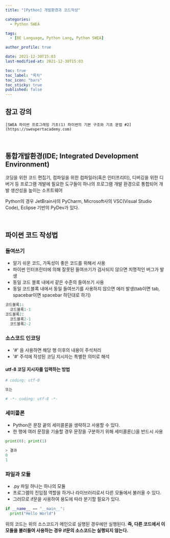 ```yaml
---
title: "[Python] 개발환경과 코드작성"

categories:
  - Python SWEA

tags:
  - [BE Language, Python Lang, Python SWEA]

author_profile: true

date: 2021-12-30T15:03
last-modified-at: 2021-12-30T15:03

toc: true
toc_label: "목차"
toc_icon: "bars"
toc_sticky: true
published: false
---
```


## 참고 강의

`[SWEA 파이썬 프로그래밍 기초(1) 파이썬의 기본 구조와 기초 문법 #2](https://swexpertacademy.com)`

<br />

## 통합개발환경(IDE; Integrated Development Environment)

코딩을 위한 코드 편집기, 컴파일을 위한 컴파일러(혹은 인터프리터), 디버깅을 위한 디버거 등 프로그램 개발에 필요한 도구들이 하나의 프로그램 개발 환경으로 통합되어 개발 생산성을 높이는 소프트웨어

Python의 경우 JetBrain사의 PyCharm, Microsoft사의 VSC(Visual Studio Code), Eclipse 기반의 PyDev가 있다.

<br />

## 파이썬 코드 작성법

### 들여쓰기

- 알기 쉬운 코드, 가독성이 좋은 코드를 위해서 사용
- 파이썬 인터프린터에 의해 잘못된 들여쓰기가 검사되지 않으면 치명적인 버그가 발생
- 동일 코드 블록 내에서 같은 수준의 들여쓰기 사용
- 동일 코드블록 내에서 동일 들여쓰기를 사용하지 않으면 에러 발생(tab이면 tab, spacebar이면 spacebar 하던대로 하기)

```python
코드블록1:
  코드블록1-1
코드블록2:
  코드블록2-1
  코드블록2-2
```

### 소스코드 인코딩

- '\#' 을 사용하면 해당 행 이후의 내용이 주석처리
- '\#' 주석에 작성된 코딩 지시자는 특별한 의미로 해석

#### utf-8 코딩 지시자를 입력하는 방법

```python
# coding: utf-8

또는

# -*- coding: utf-8 -*-
```

### 세미콜론

- Python은 문장 끝의 세미콜론을 생략하고 사용할 수 있다.
- 한 행에 여러 문장을 기술할 경우 문장을 구분하기 위해 세미콜론(;)을 반드시 사용

```python
print(0); print(1)

> 결과
0
1
```

### 파일과 모듈

- .py 파일 하나는 하나의 모듈
- 프로그램의 진입점 역할을 하거나 라이브러리로서 다른 모듈에서 불러올 수 있다.
- 그러므로 if문을 사용하여 용도에 따라 분기할 필요가 있다.

```python
if __name__ == "__main__":
  print("Hello World")
```

위의 코드는 위의 소스코드가 메인으로 실행된 경우에만 실행된다. **즉, 다른 코드에서 이 모듈을 불러들여 사용하는 경우 if문의 소스코드는 실행되지 않는다.**
